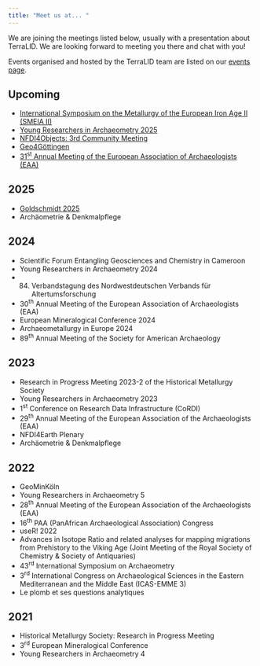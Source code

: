 ```yaml
---
title: "Meet us at... "
---
```


We are joining the meetings listed below, usually with a presentation about TerraLID. We are looking forward to meeting you there and chat with you!

Events organised and hosted by the TerraLID team are listed on our [events page](events-current.qmd). 

## Upcoming

* [International Symposium on the Metallurgy of the European Iron Age II (SMEIA II)](https://www.leiza.de/forschung/forschungsfelder/zusammenleben-in-komplexer-werdenden-sozialen-gefuegen/international-symposium-on-the-metallurgy-of-the-european-iron-age-ii-smeia-ii)
* [Young Researchers in Archaeometry 2025](https://www.yra-ecr.org/current.html)
* [NFDI4Objects: 3rd Community Meeting](https://www.nfdi4objects.net/news/n4o_news_20241212-0837/)
* [Geo4Göttingen](https://www.geo4goettingen2025.de/)
* [31^st^ Annual Meeting of the European Association of Archaeologists (EAA)](https://www.e-a-a.org/eaa2025/)

## 2025
* [Goldschmidt 2025](https://conf.goldschmidt.info/goldschmidt/2025/meetingapp.cgi)
* Archäometrie & Denkmalpflege

## 2024

* Scientific Forum Entangling Geosciences and Chemistry in Cameroon
* Young Researchers in Archaeometry 2024
* 84. Verbandstagung des Nordwestdeutschen Verbands für Altertumsforschung
* 30^th^ Annual Meeting of the European Association of Archaeologists (EAA)
* European Mineralogical Conference 2024
* Archaeometallurgy in Europe 2024
* 89^th^ Annual Meeting of the Society for American Archaeology

## 2023

* Research in Progress Meeting 2023-2 of the Historical Metallurgy Society
* Young Researchers in Archaeometry 2023
* 1^st^ Conference on Research Data Infrastructure (CoRDI)
* 29^th^ Annual Meeting of the European Association of the Archaeologists (EAA)
* NFDI4Earth Plenary
* Archäometrie & Denkmalpflege

## 2022

* GeoMinKöln
* Young Researchers in Archaeometry 5
* 28^th^ Annual Meeting of the European Association of the Archaeologists (EAA)
* 16^th^ PAA (PanAfrican Archaeological Association) Congress
* useR! 2022
* Advances in Isotope Ratio and related analyses for mapping migrations from Prehistory to the Viking Age (Joint Meeting of the Royal Society of Chemistry & Society of Antiquaries)
* 43^rd^ International Symposium on Archaeometry
* 3^rd^ International Congress on Archaeological Sciences in the Eastern Mediterranean and the Middle East (ICAS-EMME 3)
* Le plomb et ses questions analytiques

## 2021

* Historical Metallurgy Society: Research in Progress Meeting
* 3^rd^ European Mineralogical Conference
* Young Researchers in Archaeometry 4
